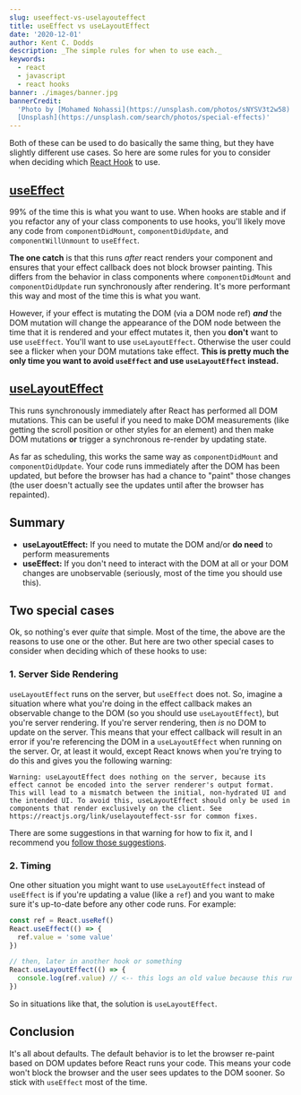 ```yaml
---
slug: useeffect-vs-uselayouteffect
title: useEffect vs useLayoutEffect
date: '2020-12-01'
author: Kent C. Dodds
description: _The simple rules for when to use each._
keywords:
  - react
  - javascript
  - react hooks
banner: ./images/banner.jpg
bannerCredit:
  'Photo by [Mohamed Nohassi](https://unsplash.com/photos/sNYSV3t2w58) on
  [Unsplash](https://unsplash.com/search/photos/special-effects)'
---
```


Both of these can be used to do basically the same thing, but they have slightly
different use cases. So here are some rules for you to consider when deciding
which [React Hook](https://reactjs.org/hooks) to use.

## [useEffect](https://reactjs.org/docs/hooks-reference.html#useeffect)

99% of the time this is what you want to use. When hooks are stable and if you
refactor any of your class components to use hooks, you'll likely move any code
from `componentDidMount`, `componentDidUpdate`, and `componentWillUnmount` to
`useEffect`.

**The one catch** is that this runs _after_ react renders your component and
ensures that your effect callback does not block browser painting. This differs
from the behavior in class components where `componentDidMount` and
`componentDidUpdate` run synchronously after rendering. It's more performant
this way and most of the time this is what you want.

However, if your effect is mutating the DOM (via a DOM node ref) **_and_** the
DOM mutation will change the appearance of the DOM node between the time that it
is rendered and your effect mutates it, then you **don't** want to use
`useEffect`. You'll want to use `useLayoutEffect`. Otherwise the user could see
a flicker when your DOM mutations take effect. **This is pretty much the only
time you want to avoid `useEffect` and use `useLayoutEffect` instead.**

## [useLayoutEffect](https://reactjs.org/docs/hooks-reference.html#uselayouteffect)

This runs synchronously immediately after React has performed all DOM mutations.
This can be useful if you need to make DOM measurements (like getting the scroll
position or other styles for an element) and then make DOM mutations **or**
trigger a synchronous re-render by updating state.

As far as scheduling, this works the same way as `componentDidMount` and
`componentDidUpdate`. Your code runs immediately after the DOM has been updated,
but before the browser has had a chance to "paint" those changes (the user
doesn't actually see the updates until after the browser has repainted).

## Summary

- **useLayoutEffect:** If you need to mutate the DOM and/or **do need** to
  perform measurements
- **useEffect:** If you don't need to interact with the DOM at all or your DOM
  changes are unobservable (seriously, most of the time you should use this).

## Two special cases

Ok, so nothing's ever _quite_ that simple. Most of the time, the above are the
reasons to use one or the other. But here are two other special cases to
consider when deciding which of these hooks to use:

### 1. Server Side Rendering

`useLayoutEffect` runs on the server, but `useEffect` does not. So, imagine a
situation where what you're doing in the effect callback makes an observable
change to the DOM (so you should use `useLayoutEffect`), but you're server
rendering. If you're server rendering, then _is_ no DOM to update on the server.
This means that your effect callback will result in an error if you're
referencing the DOM in a `useLayoutEffect` when running on the server. Or, at
least it would, except React knows when you're trying to do this and gives you
the following warning:

```
Warning: useLayoutEffect does nothing on the server, because its effect cannot be encoded into the server renderer's output format. This will lead to a mismatch between the initial, non-hydrated UI and the intended UI. To avoid this, useLayoutEffect should only be used in components that render exclusively on the client. See https://reactjs.org/link/uselayouteffect-ssr for common fixes.
```

There are some suggestions in that warning for how to fix it, and I recommend
you [follow those suggestions](https://reactjs.org/link/uselayouteffect-ssr).

### 2. Timing

One other situation you might want to use `useLayoutEffect` instead of
`useEffect` is if you're updating a value (like a `ref`) and you want to make
sure it's up-to-date before any other code runs. For example:

```javascript
const ref = React.useRef()
React.useEffect(() => {
  ref.value = 'some value'
})

// then, later in another hook or something
React.useLayoutEffect(() => {
  console.log(ref.value) // <-- this logs an old value because this runs first!
})
```

So in situations like that, the solution is `useLayoutEffect`.

## Conclusion

It's all about defaults. The default behavior is to let the browser re-paint
based on DOM updates before React runs your code. This means your code won't
block the browser and the user sees updates to the DOM sooner. So stick with
`useEffect` most of the time.
